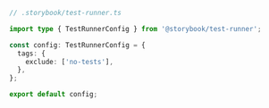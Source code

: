 ```ts
// .storybook/test-runner.ts

import type { TestRunnerConfig } from '@storybook/test-runner';

const config: TestRunnerConfig = {
  tags: {
    exclude: ['no-tests'],
  },
};

export default config;
```
